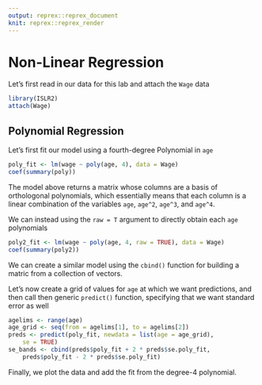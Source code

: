```yaml
---
output: reprex::reprex_document
knit: reprex::reprex_render
---
```


# Non-Linear Regression

Let's first read in our data for this lab and attach the `Wage` data

```r
library(ISLR2)
attach(Wage)
```

## Polynomial Regression

Let's first fit our model using a fourth-degree Polynomial  in `age`

```r
poly_fit <- lm(wage ~ poly(age, 4), data = Wage)
coef(summary(poly))
```

The model above returns a matrix whose columns are a basis of orthologonal polynomials, which essentially means that each column is a linear combination of the variables `age`, `age^2`, `age^3`, and `age^4`.

We can instead using the `raw = T` argument to directly obtain each `age` polynomials

```r
poly2_fit <- lm(wage ~ poly(age, 4, raw = TRUE), data = Wage)
coef(summary(poly2))
```

We can create a similar model using the `cbind()` function for building a matric from a collection of vectors.

Let's now create a grid of values for `age` at which we want predictions, and then call then generic `predict()` function, specifying that we want standard error as well

```r
agelims <- range(age)
age_grid <- seq(from = agelims[1], to = agelims[2])
preds <- predict(poly_fit, newdata = list(age = age_grid),
    se = TRUE)
se_bands <- cbind(preds$poly_fit + 2 * preds$se.poly_fit,
    preds$poly_fit - 2 * preds$se.poly_fit)
```

Finally, we plot the data and add the fit from the degree-4 polynomial.

```r

```